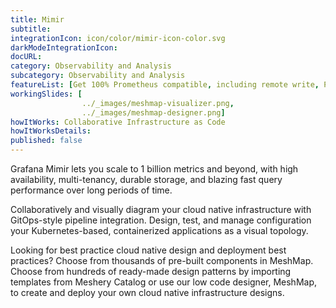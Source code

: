 ```yaml
---
title: Mimir
subtitle: 
integrationIcon: icon/color/mimir-icon-color.svg
darkModeIntegrationIcon: 
docURL: 
category: Observability and Analysis
subcategory: Observability and Analysis
featureList: [Get 100% Prometheus compatible, including remote write, PromQL, and alerting,High availability through replication,Advanced multi-tenancy and isolation]
workingSlides: [
				../_images/meshmap-visualizer.png,
				../_images/meshmap-designer.png]
howItWorks: Collaborative Infrastructure as Code
howItWorksDetails: 
published: false
---
```

Grafana Mimir lets you scale to 1 billion metrics and beyond, with high availability, multi-tenancy, durable storage, and blazing fast query performance over long periods of time.
<p>
    Collaboratively and visually diagram your cloud native infrastructure with GitOps-style pipeline integration. Design, test, and manage configuration your Kubernetes-based, containerized applications as a visual topology.
</p>
<p>
    Looking for best practice cloud native design and deployment best practices? Choose from thousands of pre-built components in MeshMap. Choose from hundreds of ready-made design patterns by importing templates from Meshery Catalog or use our low code designer, MeshMap, to create and deploy your own cloud native infrastructure designs.
</p>